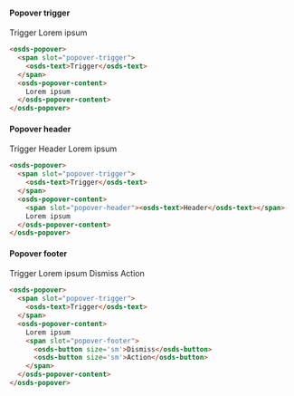 #### Popover trigger

<osds-popover>
  <span slot="popover-trigger">
    <osds-text>Trigger</osds-text>
  </span>
  <osds-popover-content>
    Lorem ipsum
  </osds-popover-content>
</osds-popover>

```html
<osds-popover>
  <span slot="popover-trigger">
    <osds-text>Trigger</osds-text>
  </span>
  <osds-popover-content>
    Lorem ipsum
  </osds-popover-content>
</osds-popover>
```

#### Popover header

<osds-popover>
  <span slot="popover-trigger">
    <osds-text>Trigger</osds-text>
  </span>
  <osds-popover-content>
    <span slot="popover-header"><osds-text>Header</osds-text></span>
    Lorem ipsum
  </osds-popover-content>
</osds-popover>

```html
<osds-popover>
  <span slot="popover-trigger">
    <osds-text>Trigger</osds-text>
  </span>
  <osds-popover-content>
    <span slot="popover-header"><osds-text>Header</osds-text></span>
    Lorem ipsum
  </osds-popover-content>
</osds-popover>
```

#### Popover footer

<osds-popover>
  <span slot="popover-trigger">
    <osds-text>Trigger</osds-text>
  </span>
  <osds-popover-content>
    Lorem ipsum
    <span slot="popover-footer">
      <osds-button size='sm'>Dismiss</osds-button>
      <osds-button size='sm'>Action</osds-button>
    </span>
  </osds-popover-content>
</osds-popover>

```html
<osds-popover>
  <span slot="popover-trigger">
    <osds-text>Trigger</osds-text>
  </span>
  <osds-popover-content>
    Lorem ipsum
    <span slot="popover-footer">
      <osds-button size='sm'>Dismiss</osds-button>
      <osds-button size='sm'>Action</osds-button>
    </span>
  </osds-popover-content>
</osds-popover>
```

